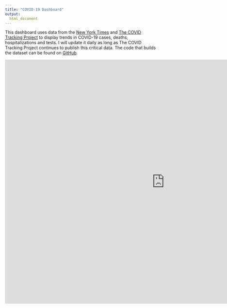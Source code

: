 ```yaml
---
title: "COVID-19 Dashboard"
output:
  html_document
---
```


This dashboard uses data from the [New York Times](https://github.com/nytimes/covid-19-data) and [The COVID Tracking Project](https://covidtracking.com/) to display trends in COVID-19 cases, deaths, hospitalizations and tests. I will update it daily as long as The COVID Tracking Project continues to publish this critical data. The code that builds the dataset can be found on [GitHub](https://github.com/ckelly17/Coronavirus-Dashboard).

<iframe src="https://public.tableau.com/views/COVIDDashboard-Public/NationalOverview?:showVizHome=no&:embed=true" scrolling="no"
 width="1050" height="805" frameBorder = "0"></iframe>